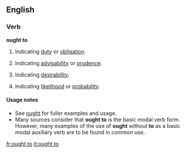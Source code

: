 {{also|ought}}
==English==

===Verb===
'''ought to'''

# {{auxiliary}} Indicating [[duty]] or [[obligation]].
# {{auxiliary}} Indicating [[advisability]] or [[prudence]].
# {{auxiliary}} Indicating [[desirability]].
# {{auxiliary}} Indicating [[likelihood]] or [[probability]].

====Usage notes====
* See [[ought]] for fuller examples and usage.
* Many sources consider that '''ought to''' is the basic modal verb form. However, many examples of the use of '''ought''' without '''to''' as a basic modal auxiliary verb are to be found in common use.

[[fr:ought to]]
[[it:ought to]]